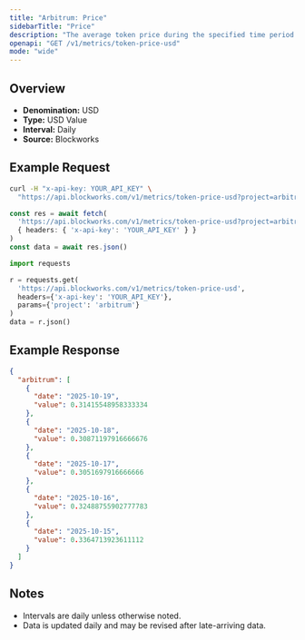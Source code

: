 ```yaml
---
title: "Arbitrum: Price"
sidebarTitle: "Price"
description: "The average token price during the specified time period for the native asset of that chain."
openapi: "GET /v1/metrics/token-price-usd"
mode: "wide"
---
```


## Overview

- **Denomination:** USD
- **Type:** USD Value
- **Interval:** Daily
- **Source:** Blockworks

## Example Request

<CodeGroup>

```bash cURL
curl -H "x-api-key: YOUR_API_KEY" \
  "https://api.blockworks.com/v1/metrics/token-price-usd?project=arbitrum"
```

```typescript TypeScript
const res = await fetch(
  'https://api.blockworks.com/v1/metrics/token-price-usd?project=arbitrum',
  { headers: { 'x-api-key': 'YOUR_API_KEY' } }
)
const data = await res.json()
```

```python Python
import requests

r = requests.get(
  'https://api.blockworks.com/v1/metrics/token-price-usd',
  headers={'x-api-key': 'YOUR_API_KEY'},
  params={'project': 'arbitrum'}
)
data = r.json()
```

</CodeGroup>

## Example Response

```json
{
  "arbitrum": [
    {
      "date": "2025-10-19",
      "value": 0.31415548958333334
    },
    {
      "date": "2025-10-18",
      "value": 0.30871197916666676
    },
    {
      "date": "2025-10-17",
      "value": 0.3051697916666666
    },
    {
      "date": "2025-10-16",
      "value": 0.32488755902777783
    },
    {
      "date": "2025-10-15",
      "value": 0.3364713923611112
    }
  ]
}
```

## Notes
- Intervals are daily unless otherwise noted.
- Data is updated daily and may be revised after late-arriving data.